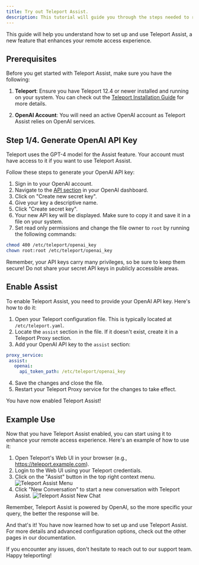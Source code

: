 ```yaml
---
title: Try out Teleport Assist.
description: This tutorial will guide you through the steps needed to run Teleport Assist on your own infrastructure.
---
```


This guide will help you understand how to set up and use Teleport Assist, a new feature that enhances your remote access experience.

## Prerequisites

Before you get started with Teleport Assist, make sure you have the following:

1. **Teleport**: Ensure you have Teleport 12.4 or newer installed and running on your system.
You can check out the [Teleport Installation Guide](https://goteleport.com/docs/installation/) for more details.

2. **OpenAI Account**: You will need an active OpenAI account as Teleport Assist relies on OpenAI services.

## Step 1/4. Generate OpenAI API Key

Teleport uses the GPT-4 model for the Assist feature. Your account must have access to it if you want to use Teleport Assist.

Follow these steps to generate your OpenAI API key:

1. Sign in to your OpenAI account.
2. Navigate to the [API section](https://platform.openai.com/account/api-keys) in your OpenAI dashboard.
3. Click on "Create new secret key".
4. Give your key a descriptive name.
5. Click "Create secret key".
6. Your new API key will be displayed. Make sure to copy it and save it in a file on your system.
7. Set read only permissions and change the file owner to `root` by running the following commands:

```bash
chmod 400 /etc/teleport/openai_key
chown root:root /etc/teleport/openai_key
```

Remember, your API keys carry many privileges, so be sure to keep them secure! Do not share your secret API keys in publicly accessible areas.

## Enable Assist

To enable Teleport Assist, you need to provide your OpenAI API key. Here's how to do it:

1. Open your Teleport configuration file. This is typically located at `/etc/teleport.yaml`.
2. Locate the `assist` section in the file. If it doesn't exist, create it in a Teleport Proxy section.
3. Add your OpenAI API key to the `assist` section:

 ```yaml
proxy_service:
  assist:
    openai:
      api_token_path: /etc/teleport/openai_key
```

4. Save the changes and close the file.
5. Restart your Teleport Proxy service for the changes to take effect.

You have now enabled Teleport Assist!

## Example Use

Now that you have Teleport Assist enabled, you can start using it to enhance your remote access experience.
Here's an example of how to use it:

1. Open Teleport's Web UI in your browser (e.g., https://teleport.example.com).
2. Login to the Web UI using your Teleport credentials.
3. Click on the "Assist" button in the top right context menu.
![Teleport Assist Menu](../img/assist/main-screen.png)
4. Click "New Conversation" to start a new conversation with Teleport Assist.
![Teleport Assist New Chat](../img/assist/assist-screen.png)

Remember, Teleport Assist is powered by OpenAI, so the more specific your query, the better the response will be.

And that's it! You have now learned how to set up and use Teleport Assist. For more details and advanced configuration options, check out the other pages in our documentation.

If you encounter any issues, don't hesitate to reach out to our support team. Happy teleporting!
